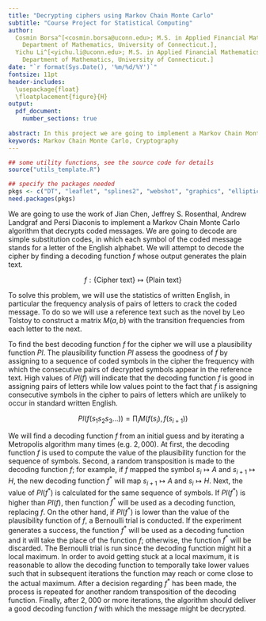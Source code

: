 ---
title: "Decrypting ciphers using Markov Chain Monte Carlo"
subtitle: "Course Project for Statistical Computing"
author: 
  Cosmin Borsa^[<cosmin.borsa@uconn.edu>; M.S. in Applied Financial Mathematics,
    Department of Mathematics, University of Connecticut.],
  Yichu Li^[<yichu.li@uconn.edu>; M.S. in Applied Financial Mathematics,
    Department of Mathematics, University of Connecticut.]
date: "`r format(Sys.Date(), '%m/%d/%Y')`"
fontsize: 11pt
header-includes: 
  \usepackage{float}
  \floatplacement{figure}{H}
output: 
  pdf_document:
    number_sections: true
    
abstract: In this project we are going to implement a Markov Chain Monte Carlo algorithm to decode a classical cipher text. 
keywords: Markov Chain Monte Carlo, Cryptography
---

```{r setup, echo = FALSE, message = FALSE, warning = FALSE}
## some utility functions, see the source code for details
source("utils_template.R")

## specify the packages needed
pkgs <- c("DT", "leaflet", "splines2", "webshot", "graphics", "elliptic", "ggplot2", "reshape2")
need.packages(pkgs)

```

We are going to use the work of Jian Chen, Jeffrey S. Rosenthal, Andrew Landgraf and Persi Diaconis to implement a Markov Chain Monte Carlo algorithm that decrypts coded messages. We are going to decode are simple substitution codes, in which each symbol of the coded message stands for a letter of the English alphabet. We will attempt to decode the cipher by finding a decoding function $f$ whose output generates the plain text. 

$$f: \{\text{Cipher text}\} \mapsto \{\text{Plain text}\}$$ 

To solve this problem, we will use the statistics of written English, in particular the frequency analysis of pairs of letters to crack the coded message. To do so we will use a reference text such as the novel \textit{War and Peace} by Leo Tolstoy to construct a matrix $M(a,b)$ with the transition frequencies from each letter to the next.

To find the best decoding function $f$ for the cipher we will use a plausibility function $Pl$. The plausibility function $Pl$ assess the goodness of $f$ by assigning to a sequence of coded symbols in the cipher the frequency with which the consecutive pairs of decrypted symbols appear in the reference text. High values of $Pl(f)$ will indicate that the decoding function $f$ is good in assigning pairs of letters while low values point to the fact that $f$ is assigning consecutive symbols in the cipher to pairs of letters which are unlikely to occur in standard written English. 

$$Pl(f(s_1 s_2 s_3 \ldots)) = \prod_{i} M(f(s_{i}),f(s_{i+1}))$$

We will find a decoding function $f$ from an initial guess and  by iterating a Metropolis algorithm many times (e.g. $2,000$). At first, the decoding function $f$ is used to compute the value of the plausibility function for the sequence of symbols. Second, a random transposition is made to the decoding function $f$; for example, if $f$ mapped the symbol $s_{i} \mapsto A$ and $s_{i+1} \mapsto H$, the new decoding function $f^{\ast}$ will map $s_{i+1} \mapsto A$ and $s_{i} \mapsto H$. Next, the value of $Pl(f^{\ast})$ is calculated for the same sequence of symbols. If $Pl(f^{\ast})$ is higher than $Pl(f)$, then function $f^{\ast}$ will be used as a decoding function, replacing $f$. On the other hand, if $Pl(f^{\ast})$ is lower than the value of the plausibility function of $f$, a Bernoulli trial is conducted. If the experiment generates a success, the function $f^{\ast}$ will be used as a decoding function and it will take the place of the function $f$; otherwise, the function $f^{\ast}$ will be discarded. The Bernoulli trial is run since the decoding function might hit a local maximum. In order to avoid getting stuck at a local maximum, it is reasonable to allow the decoding function to temporally take lower values such that in subsequent iterations the function may reach or come close to the actual maximum. After a decision regarding $f^{\ast}$ has been made, the process is repeated for another random transposition of the decoding function. Finally, after $2,000$ or more iterations, the algorithm should deliver a good decoding function $f$ with which the message might be decrypted.

\begin{thebibliography}{9}
	\bibitem{diaconis} 
	Persi Diaconis. 
	\textit{The Markov Chain Monte Carlo Revolution}. 
	Bulletin of the American Mathematical Society, Volume 6, Number 2, Pages 179 - 205, 2009.
	\bibitem{chen} 
	Jian Chen, Jeffrey S. Rosenthal. 
	\textit{Decrypting classical cipher text using Markov chain Monte Carlo}. 
	Statistics and Computing, Volume 22, Issue 2, Pages 397 - 413, 2012.
	\bibitem{landgraf} 
	Andrew Landgraf: Text Decryption Using MCMC,
	\\\texttt{http://alandgraf.blogspot.com/2013/01/text-decryption-using-mcmc.html}
\end{thebibliography}



